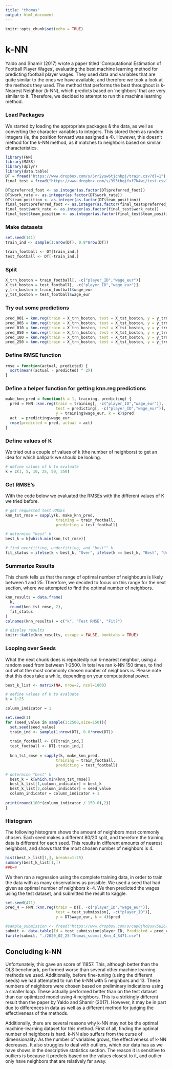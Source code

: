 ---
title: "thomas"
output: html_document
---

```{r setup, include=FALSE}
knitr::opts_chunk$set(echo = TRUE)
```
k-NN
======
Yaldo and Shamir (2017) wrote a paper titled 'Computational Estimation of Football Player Wages', evaluating the best machine learning method for predicting football player wages. They used data and variables that are quite similar to the ones we have available, and therefore we took a look at the methods they used. The method that performs the best throughout is k-Nearest Neighbor (k-NN), which predicts based on 'neighbors' that are very similar to it. Therefore, we decided to attempt to run this machine learning method. 

### Load Packages
We started by loading the appropriate packages & the data, as well as converting the character variables to integers. This stored them as random integers (ie, the position forward was assigned a 4). However, this doesn't method for the k-NN method, as it matches to neighbors based on similar characteristics. 
```{r}
library(FNN)
library(MASS)
library(dplyr) 
library(data.table)
DT = fread("https://www.dropbox.com/s/5rr2ysw6tjcnbpj/train.csv?dl=1")
final_test = fread("https://www.dropbox.com/s/395thqjfxf7k4wi/test.csv?dl=1")

DT$preferred_foot <- as.integer(as.factor(DT$preferred_foot))
DT$work_rate <- as.integer(as.factor(DT$work_rate))
DT$team_position <- as.integer(as.factor(DT$team_position))
final_test$preferred_foot <- as.integer(as.factor(final_test$preferred_foot))
final_test$work_rate <- as.integer(as.factor(final_test$work_rate))
final_test$team_position <- as.integer(as.factor(final_test$team_position))

```

### Make datasets
```{r}
set.seed(141)
train_ind <- sample(1:nrow(DT), 0.8*nrow(DT))

train_football <- DT[train_ind,]
test_football <- DT[-train_ind,]
```

### Split
```{r}
X_trn_boston = train_football[, -c("player_ID","wage_eur")]
X_tst_boston = test_football[, -c("player_ID","wage_eur")]
y_trn_boston = train_football$wage_eur
y_tst_boston = test_football$wage_eur

```

### Try out some predictions
```{r}
pred_001 = knn.reg(train = X_trn_boston, test = X_tst_boston, y = y_trn_boston, k = 1)
pred_005 = knn.reg(train = X_trn_boston, test = X_tst_boston, y = y_trn_boston, k = 5)
pred_010 = knn.reg(train = X_trn_boston, test = X_tst_boston, y = y_trn_boston, k = 10)
pred_050 = knn.reg(train = X_trn_boston, test = X_tst_boston, y = y_trn_boston, k = 50)
pred_100 = knn.reg(train = X_trn_boston, test = X_tst_boston, y = y_trn_boston, k = 100)
pred_250 = knn.reg(train = X_trn_boston, test = X_tst_boston, y = y_trn_boston, k = 250)
```

### Define RMSE function
```{r}
rmse = function(actual, predicted) {
  sqrt(mean((actual - predicted) ^ 2))
}
```

### Define a helper function for getting knn.reg predictions
```{r}
make_knn_pred = function(k = 1, training, predicting) {
  pred = FNN::knn.reg(train = training[, -c("player_ID","wage_eur")],
                      test = predicting[, -c("player_ID","wage_eur")],
                      y = training$wage_eur, k = k)$pred
  act  = predicting$wage_eur
  rmse(predicted = pred, actual = act)
}

```

### Define values of K 
We tried out a couple of values of k (the number of neighbors) to get an idea for which ballpark we should be looking. 
```{r}
# define values of k to evaluate
k = c(1, 5, 10, 25, 50, 250)
```

### Get RMSE's
With the code below we evaluated the RMSEs with the different values of K we tried before. 
```{r}
# get requested test RMSEs
knn_tst_rmse = sapply(k, make_knn_pred, 
                      training = train_football, 
                      predicting = test_football)

# determine "best" k
best_k = k[which.min(knn_tst_rmse)]

# find overfitting, underfitting, and "best"" k
fit_status = ifelse(k < best_k, "Over", ifelse(k == best_k, "Best", "Under"))
```

### Summarize Results
This chunk tells us that the range of optimal number of neighbours is likely between 1 and 25. Therefore, we decided to focus on this range for the next section, where we attempted to find the optimal number of neighbors. 
```{r}
knn_results = data.frame(
  k,
  round(knn_tst_rmse, 2),
  fit_status
)
colnames(knn_results) = c("k", "Test RMSE", "Fit?")

# display results
knitr::kable(knn_results, escape = FALSE, booktabs = TRUE)
```

### Looping over Seeds
What the next chunk does is repeatedly run k-nearest neighbor, using a random seed from between 1-2500. In total we ran k-NN 150 times, to find out what the most commonly chosen number of neighbors is. Please note that this does take a while, depending on your computational power. 
```{r}
best_k_list <- matrix(NA, nrow=2, ncol=1000)

# define values of k to evaluate
k = 1:25

column_indicator = 1

set.seed(1)
for (seed_value in sample(1:2500,size=150)){
  set.seed(seed_value)
  train_ind <- sample(1:nrow(DT), 0.8*nrow(DT))
  
  train_football <- DT[train_ind,]
  test_football <- DT[-train_ind,]
  
  knn_tst_rmse = sapply(k, make_knn_pred, 
                      training = train_football, 
                      predicting = test_football)

# determine "best" k
  best_k = k[which.min(knn_tst_rmse)]
  best_k_list[1,column_indicator] = best_k
  best_k_list[2,column_indicator] = seed_value
  column_indicator = column_indicator + 1
  
print(round(100*(column_indicator / 150.0),2))
}
```
### Histogram
The following histogram shows the amount of neighbors most commonly chosen. Each seed makes a different 80/20 split, and therefore the training data is different for each seed. This results in different amounts of nearest neighbors, and shows that the most chosen number of neighbors is 4. 
```{r}
hist(best_k_list[1,], breaks=1:25)
summary(best_k_list[1,])
##k=4
```
We then ran a regression using the complete training data, in order to train the data with as many observations as possible. We used a seed that had given as optimal number of neighbors k=4. We then predicted the wages using the test dataset, and submitted the result to kaggle.
```{r}
set.seed(471)
pred_4 = FNN::knn.reg(train = DT[, -c("player_ID","wage_eur")], 
                      test = test_submission[, -c("player_ID")], 
                      y = DT$wage_eur, k = 4)$pred

#sample_submission <- fread("https://www.dropbox.com/s/cap0jhc8uxv5u26/sampleSubmission.csv?dl=1")
submit <- data.table(Id = test_submission$player_ID, Predicted = pred_4)
fwrite(submit, "./2020_02_25-Thomas_submit_Knn_4_S471.csv")
```
## Concluding k-NN
Unfortunately, this gave an score of 11857. This, although better than the OLS benchmark, performed worse than several other machine learning methods we used. Additionally, before fine-tuning (using the different seeds) we had attempted to run the k-NN with 5 neighbors and 13. These numbers of neighbors were chosen based on preliminary indications using a smaller loop. These actually performed better than on the test dataset than our optimized model using 4 neighbors. This is a strikingly different result than the paper by Yaldo and Shamir (2017). However, it may be in part due to differences in data as well as a different method for judging the effectiveness of the methods. 

Additionally, there are several reasons why k-NN may not be the optimal machine-learning dataset for this method. First of all, finding the optimal number of neighbors is hard. k-NN also suffers from the curse of dimensionality. As the number of variables grows, the effectiveness of k-NN decreases. It also struggles to deal with outliers, which our data has as we have shows in the descriptive statistics section. The reason it is sensitive to outliers is because it predicts based on the values closest to it, and outlier only have neighbors that are relatively far away. 
